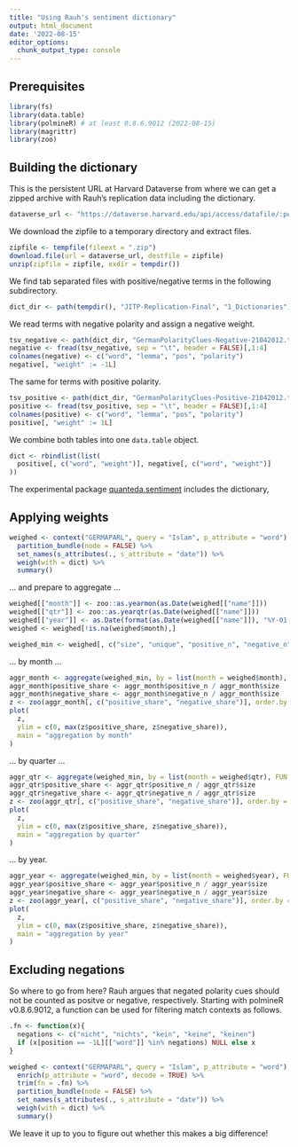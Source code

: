 ```yaml
---
title: "Using Rauh's sentiment dictionary"
output: html_document
date: '2022-08-15'
editor_options: 
  chunk_output_type: console
---
```


## Prerequisites

```r
library(fs)
library(data.table)
library(polmineR) # at least 0.8.6.9012 (2022-08-15)
library(magrittr)
library(zoo)
```


## Building the dictionary

This is the persistent URL at Harvard Dataverse from where we can get a zipped 
archive with Rauh's replication data including the dictionary.

```r
dataverse_url <- "https://dataverse.harvard.edu/api/access/datafile/:persistentId?persistentId=doi:10.7910/DVN/BKBXWD/PQPNDM"
```

We download the zipfile to a temporary directory and extract files.

```r
zipfile <- tempfile(fileext = ".zip")
download.file(url = dataverse_url, destfile = zipfile)
unzip(zipfile = zipfile, exdir = tempdir())
```

We find tab separated files with positive/negative terms in the following
subdirectory.

```r
dict_dir <- path(tempdir(), "JITP-Replication-Final", "1_Dictionaries")
```

We read terms with negative polarity and assign a negative weight.

```r
tsv_negative <- path(dict_dir, "GermanPolarityClues-Negative-21042012.tsv")
negative <- fread(tsv_negative, sep = "\t", header = FALSE)[,1:4]
colnames(negative) <- c("word", "lemma", "pos", "polarity")
negative[, "weight" := -1L]
```

The same for terms with positive polarity.

```r
tsv_positive <- path(dict_dir, "GermanPolarityClues-Positive-21042012.tsv")
positive <- fread(tsv_positive, sep = "\t", header = FALSE)[,1:4]
colnames(positive) <- c("word", "lemma", "pos", "polarity")
positive[, "weight" := 1L]
```

We combine both tables into one `data.table` object.

```r
dict <- rbindlist(list(
  positive[, c("word", "weight")], negative[, c("word", "weight")]
))
```

The experimental package [quanteda.sentiment](https://github.com/quanteda/quanteda.sentiment)
includes the dictionary, 


## Applying weights

```r
weighed <- context("GERMAPARL", query = "Islam", p_attribute = "word") %>%
  partition_bundle(node = FALSE) %>%
  set_names(s_attributes(., s_attribute = "date")) %>%
  weigh(with = dict) %>%
  summary()
```

... and prepare to aggregate ...

```r
weighed[["month"]] <- zoo::as.yearmon(as.Date(weighed[["name"]]))
weighed[["qtr"]] <- zoo::as.yearqtr(as.Date(weighed[["name"]]))
weighed[["year"]] <- as.Date(format(as.Date(weighed[["name"]]), "%Y-01-01"))
weighed <- weighed[!is.na(weighed$month),]

weighed_min <- weighed[, c("size", "unique", "positive_n", "negative_n")]
```

... by month ...

```r
aggr_month <- aggregate(weighed_min, by = list(month = weighed$month), FUN = "sum")
aggr_month$positive_share <- aggr_month$positive_n / aggr_month$size
aggr_month$negative_share <- aggr_month$negative_n / aggr_month$size
z <- zoo(aggr_month[, c("positive_share", "negative_share")], order.by = aggr_month$month)
plot(
  z,
  ylim = c(0, max(z$positive_share, z$negative_share)),
  main = "aggregation by month"
)
```

... by quarter ...

```r
aggr_qtr <- aggregate(weighed_min, by = list(month = weighed$qtr), FUN = "sum")
aggr_qtr$positive_share <- aggr_qtr$positive_n / aggr_qtr$size
aggr_qtr$negative_share <- aggr_qtr$negative_n / aggr_qtr$size
z <- zoo(aggr_qtr[, c("positive_share", "negative_share")], order.by = aggr_qtr$month)
plot(
  z,
  ylim = c(0, max(z$positive_share, z$negative_share)),
  main = "aggregation by quarter"
)
```

... by year.

```r
aggr_year <- aggregate(weighed_min, by = list(month = weighed$year), FUN = "sum")
aggr_year$positive_share <- aggr_year$positive_n / aggr_year$size
aggr_year$negative_share <- aggr_year$negative_n / aggr_year$size
z <- zoo(aggr_year[, c("positive_share", "negative_share")], order.by = aggr_year$month)
plot(
  z,
  ylim = c(0, max(z$positive_share, z$negative_share)),
  main = "aggregation by year"
)
```


## Excluding negations

So where to go from here? Rauh argues that negated polarity cues should not be 
counted as positve or negative, respectively. Starting with polmineR v0.8.6.9012,
a function can be used for filtering match contexts as follows.

```r
.fn <- function(x){
  negations <- c("nicht", "nichts", "kein", "keine", "keinen")
  if (x[position == -1L][["word"]] %in% negations) NULL else x
}

weighed <- context("GERMAPARL", query = "Islam", p_attribute = "word") %>%
  enrich(p_attribute = "word", decode = TRUE) %>%
  trim(fn = .fn) %>%
  partition_bundle(node = FALSE) %>%
  set_names(s_attributes(., s_attribute = "date")) %>%
  weigh(with = dict) %>%
  summary()
```

We leave it up to you to figure out whether this makes a big difference!